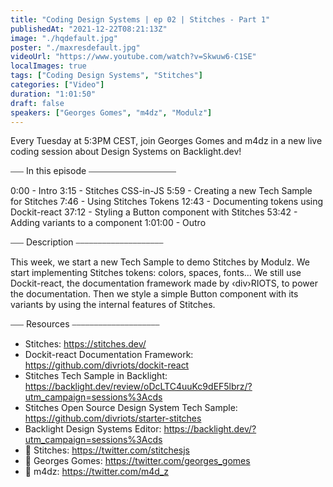 ```yaml
---
title: "Coding Design Systems | ep 02 | Stitches - Part 1"
publishedAt: "2021-12-22T08:21:13Z"
image: "./hqdefault.jpg"
poster: "./maxresdefault.jpg"
videoUrl: "https://www.youtube.com/watch?v=Skwuw6-C1SE"
localImages: true
tags: ["Coding Design Systems", "Stitches"]
categories: ["Video"]
duration: "1:01:50"
draft: false
speakers: ["Georges Gomes", "m4dz", "Modulz"]
---
```


Every Tuesday at 5:3PM CEST, join Georges Gomes and m4dz in a new live coding session about Design Systems on Backlight.dev!

⎯⎯⎯ In this episode ⎯⎯⎯⎯⎯⎯⎯⎯⎯⎯⎯⎯⎯⎯⎯⎯⎯⎯⎯⎯

0:00 - Intro
3:15 - Stitches CSS-in-JS
5:59 - Creating a new Tech Sample for Stitches
7:46 - Using Stitches Tokens
12:43 - Documenting tokens using Dockit-react
37:12 - Styling a Button component with Stitches
53:42 - Adding variants to a component
1:01:00 - Outro

⎯⎯⎯ Description ⎯⎯⎯⎯⎯⎯⎯⎯⎯⎯⎯⎯⎯⎯⎯⎯⎯⎯⎯⎯

This week, we start a new Tech Sample to demo Stitches by Modulz. We start implementing Stitches tokens: colors, spaces, fonts… We still use Dockit-react, the documentation framework made by ‹div›RIOTS, to power the documentation. Then we style a simple Button component with its variants by using the internal features of Stitches.

⎯⎯⎯ Resources ⎯⎯⎯⎯⎯⎯⎯⎯⎯⎯⎯⎯⎯⎯⎯⎯⎯⎯⎯⎯

- Stitches: https://stitches.dev/
- Dockit-react Documentation Framework: https://github.com/divriots/dockit-react
- Stitches Tech Sample in Backlight: https://backlight.dev/review/oDcLTC4uuKc9dEF5lbrz/?utm_campaign=sessions%3Acds
- Stitches Open Source Design System Tech Sample: https://github.com/divriots/starter-stitches
- Backlight Design Systems Editor: https://backlight.dev/?utm_campaign=sessions%3Acds
- 🐥 Stitches: https://twitter.com/stitchesjs
- 🐥 Georges Gomes: https://twitter.com/georges_gomes
- 🐥 m4dz: https://twitter.com/m4d_z
